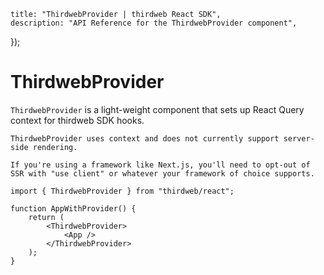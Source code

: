 
	title: "ThirdwebProvider | thirdweb React SDK",
	description: "API Reference for the ThirdwebProvider component",
});

# ThirdwebProvider

`ThirdwebProvider` is a light-weight component that sets up React Query context for thirdweb SDK hooks.

<Callout title="Server-side rendering" variant="info">

    ThirdwebProvider uses context and does not currently support server-side rendering.

    If you're using a framework like Next.js, you'll need to opt-out of SSR with "use client" or whatever your framework of choice supports.

</Callout>

```tsx
import { ThirdwebProvider } from "thirdweb/react";

function AppWithProvider() {
	return (
		<ThirdwebProvider>
			<App />
		</ThirdwebProvider>
	);
}
```
